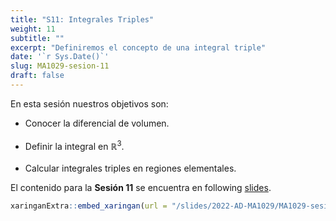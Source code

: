 ```yaml
---
title: "S11: Integrales Triples"
weight: 11
subtitle: ""
excerpt: "Definiremos el concepto de una integral triple"
date: '`r Sys.Date()`'
slug: MA1029-sesion-11
draft: false
---
```


En esta sesión nuestros objetivos son:

 * Conocer la diferencial de volumen. <br/><br/>
 * Definir la integral en $\mathbb{R}^3$. <br/><br/>
 * Calcular integrales triples en regiones elementales.

El contenido para la **Sesión 11** se encuentra en following [slides](/slides/2022-AD-MA1029/MA1029-sesion-11).

```r
xaringanExtra::embed_xaringan(url = "/slides/2022-AD-MA1029/MA1029-sesion-11", ratio = "4:3")
```
